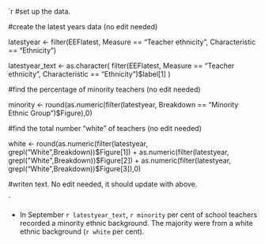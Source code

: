 


`r 
#set up the data.


#create the latest years data (no edit needed)

latestyear <- filter(EEFlatest, Measure == "Teacher ethnicity", Characteristic == "Ethnicity")

latestyear_text <- as.character( filter(EEFlatest, Measure == "Teacher ethnicity",
                            Characteristic == "Ethnicity")$label[1] )

#find the percentage of minority teachers (no edit needed)

minority <- round(as.numeric(filter(latestyear, Breakdown  == "Minority Ethnic Group")$Figure),0)

#find the total number "white" of teachers  (no edit needed)

white <- round(as.numeric(filter(latestyear, grepl("White",Breakdown))$Figure[1]) +
        as.numeric(filter(latestyear, grepl("White",Breakdown))$Figure[2]) +
        as.numeric(filter(latestyear, grepl("White",Breakdown))$Figure[3]),0)

#writen text. No edit needed, it should update with above.

`

* In September `r latestyear_text`, `r minority` per cent of school teachers recorded a minority ethnic background.
 	The majority were from a white ethnic background (`r white` per cent).
